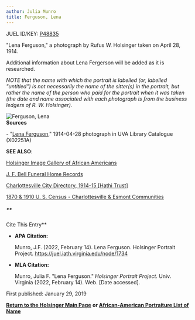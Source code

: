 ```yaml
---
author: Julia Munro
title: Ferguson, Lena
---
```

JUEL ID/KEY: [P48835](http://juel.iath.virginia.edu/public_person?person=48835 "P48835")

"Lena Ferguson," a photograph by Rufus W. Holsinger taken on April 28, 1914.

Additional information about Lena Fergerson will be added as it is researched.

_NOTE that the name with which the portrait is labelled (or, labelled "untitled") is not necessarily the name of the sitter(s) in the portrait, but rather the name of the person who paid for the portrait when it was taken (the date and name associated with each photograph is from the business ledgers of R. W. Holsinger)._

![Ferguson, Lena](https://iiif.lib.virginia.edu/iiif/uva-lib:1042035/full/778,561/0/default.jpg "Ferguson, Lena")  
**Sources**

\- "[Lena Ferguson](https://search.lib.virginia.edu/catalog/uva-lib:1042035#?c=0&m=0&s=0&cv=0&xywh=787%2C-308%2C2753%2C2041 "Ferguson, Lena")," 1914-04-28 photograph in UVA Library Catalogue (X02251A) 

**SEE ALSO**:

[Holsinger Image Gallery of African Americans](http://rwholsingerphotos.org/images.php "Holsinger Image Gallery of African Americans")

[J. F. Bell Funeral Home Records](http://www2.vcdh.virginia.edu/afam/raceandplace/perl_scripts/funeral_search.html "J. F. Bell Funeral Home Database")

[Charlottesville City Directory, 1914-15 \[Hathi Trust\]](https://catalog.hathitrust.org/Record/101954103 "Charlottesville City Directory, 1914-15") 

[1870 & 1910 U. S. Census - Charlottesville & Esmont Communities](http://www2.vcdh.virginia.edu/afam/raceandplace/census/search_both.html "1870 & 1910 U. S. Census: Charlottesville and Esmont Communities")

##### **  
Cite This Entry**

*   **APA Citation:**
    
    Munro, J.F. (2022, February 14). Lena Ferguson. Holsinger Portrait Project. https://juel.iath.virginia.edu/node/1734
    
*   **MLA Citation:**
    
    Munro, Julia F. "Lena Ferguson." _Holsinger Portrait Project_. Univ. Virginia (2022, February 14). Web. \[Date accessed\].
    

  
First published: January 29, 2019   
  

[**Return to the Holsinger Main Page**](http://juel.iath.virginia.edu/node/980) **or [African-American Portraiture List of Name](http://juel.iath.virginia.edu/node/996)**